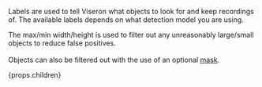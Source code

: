 

Labels are used to tell Viseron what objects to look for and keep recordings of.
The available labels depends on what detection model you are using.

The max/min width/height is used to filter out any unreasonably large/small objects to reduce false positives.<br></br>
Objects can also be filtered out with the use of an optional [mask](#mask).

<AvailableLabels labelPath={props.labelPath} />

<div>{props.children}</div>
